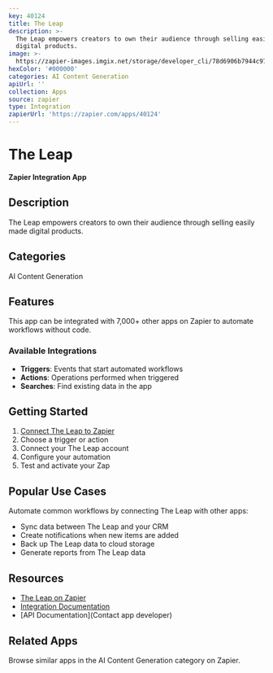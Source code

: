 ```yaml
---
key: 40124
title: The Leap
description: >-
  The Leap empowers creators to own their audience through selling easily made
  digital products.
image: >-
  https://zapier-images.imgix.net/storage/developer_cli/78d6906b7944c97b0015cbf132e38b80.png?auto=format%2Ccompress&ixlib=python-3.0.0&q=50
hexColor: '#000000'
categories: AI Content Generation
apiUrl: ''
collection: Apps
source: zapier
type: Integration
zapierUrl: 'https://zapier.com/apps/40124'
---
```

# The Leap

**Zapier Integration App**

## Description

The Leap empowers creators to own their audience through selling easily made digital products.

## Categories

AI Content Generation

## Features

This app can be integrated with 7,000+ other apps on Zapier to automate workflows without code.

### Available Integrations

- **Triggers**: Events that start automated workflows
- **Actions**: Operations performed when triggered
- **Searches**: Find existing data in the app

## Getting Started

1. [Connect The Leap to Zapier](https://zapier.com/apps/40124)
2. Choose a trigger or action
3. Connect your The Leap account
4. Configure your automation
5. Test and activate your Zap

## Popular Use Cases

Automate common workflows by connecting The Leap with other apps:

- Sync data between The Leap and your CRM
- Create notifications when new items are added
- Back up The Leap data to cloud storage
- Generate reports from The Leap data

## Resources

- [The Leap on Zapier](https://zapier.com/apps/40124)
- [Integration Documentation](https://zapier.com/apps/40124/integrations)
- [API Documentation](Contact app developer)

## Related Apps

Browse similar apps in the AI Content Generation category on Zapier.
